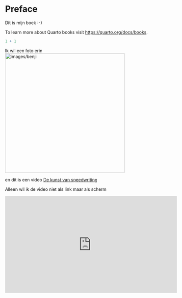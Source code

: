 # Preface {.unnumbered}

Dit is mijn boek :-)

To learn more about Quarto books visit <https://quarto.org/docs/books>.

```r
1 + 1
```

Ik wil een foto erin ![images/benji](images/041012-UniBibl-WiArets-09-L.jpg){width="389"}

en dit is een video [De kunst van speedwriting](https://youtube.com/playlist?list=PL8qbaTI1g1gOATf4xlKlumtkEB2pIkQDx&si=udhsy7VhI4I1OiVz)

Alleen wil ik de video niet als link maar als scherm

<iframe width="560" height="315" src="https://www.youtube.com/embed/videoseries?si=U-rquefY2hxPKmnQ&amp;list=PL8qbaTI1g1gOATf4xlKlumtkEB2pIkQDx" title="YouTube video player" frameborder="0" allow="accelerometer; autoplay; clipboard-write; encrypted-media; gyroscope; picture-in-picture; web-share" referrerpolicy="strict-origin-when-cross-origin" allowfullscreen>

</iframe>

